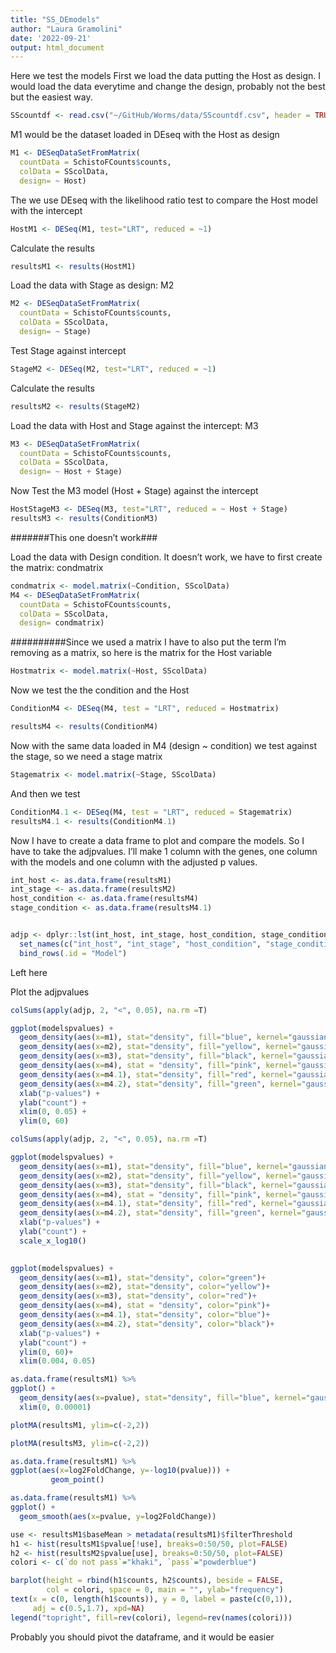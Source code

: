 ```yaml
---
title: "SS_DEmodels"
author: "Laura Gramolini"
date: '2022-09-21'
output: html_document
---
```


Here we test the models
First we load the data putting the Host as design. I would load the data everytime and change the design, probably not the best but the easiest way.

```r
SScountdf <- read.csv("~/GitHub/Worms/data/SScountdf.csv", header = TRUE, sep="")
```


M1 would be the dataset loaded in DEseq with the Host as design
```r
M1 <- DESeqDataSetFromMatrix(
  countData = SchistoFCounts$counts,
  colData = SScolData,
  design= ~ Host)
```

The we use DEseq with the likelihood ratio test to compare the Host model with the intercept

```r
HostM1 <- DESeq(M1, test="LRT", reduced = ~1)
```
Calculate the results

```r
resultsM1 <- results(HostM1)
```
Load the data with Stage as design: M2
```r
M2 <- DESeqDataSetFromMatrix(
  countData = SchistoFCounts$counts,
  colData = SScolData,
  design= ~ Stage)
```

Test Stage against intercept

```r
StageM2 <- DESeq(M2, test="LRT", reduced = ~1)
```

Calculate the results 

```r
resultsM2 <- results(StageM2)
```


Load the data with Host and Stage against the intercept: M3

```r
M3 <- DESeqDataSetFromMatrix(
  countData = SchistoFCounts$counts,
  colData = SScolData,
  design= ~ Host + Stage)
```

Now Test the M3 model (Host + Stage) against the intercept

```r
HostStageM3 <- DESeq(M3, test="LRT", reduced = ~ Host + Stage)
resultsM3 <- results(ConditionM3)
```

#######This one doesn't work###

Load the data with Design condition. It doesn't work, we have to first create the matrix: condmatrix
```r
condmatrix <- model.matrix(~Condition, SScolData)
M4 <- DESeqDataSetFromMatrix(
  countData = SchistoFCounts$counts,
  colData = SScolData,
  design= condmatrix)
```


##########Since we used a matrix I have to also put the term I'm removing as a matrix, so here is the matrix for the Host variable
```r
Hostmatrix <- model.matrix(~Host, SScolData)
```

Now we test the the condition and the Host
```r
ConditionM4 <- DESeq(M4, test = "LRT", reduced = Hostmatrix)
```
```r
resultsM4 <- results(ConditionM4)
```

Now with the same data loaded in M4 (design ~ condition) we test against the stage, so we need a stage matrix


```r
Stagematrix <- model.matrix(~Stage, SScolData)
```

And then we test
```r
ConditionM4.1 <- DESeq(M4, test = "LRT", reduced = Stagematrix)
resultsM4.1 <- results(ConditionM4.1)
```



Now I have to create a data frame to plot and compare the models. So I have to take the adjpvalues. I'll make 1 column with the genes, one column with the models and one column with the adjusted p values.

```r
int_host <- as.data.frame(resultsM1)
int_stage <- as.data.frame(resultsM2)
host_condition <- as.data.frame(resultsM4)
stage_condition <- as.data.frame(resultsM4.1)


adjp <- dplyr::lst(int_host, int_stage, host_condition, stage_condition) %>% 
  set_names(c("int_host", "int_stage", "host_condition", "stage_condition")) %>% 
  bind_rows(.id = "Model")
```

Left here

Plot the adjpvalues


```r
colSums(apply(adjp, 2, "<", 0.05), na.rm =T)
```


```r
ggplot(modelspvalues) +
  geom_density(aes(x=m1), stat="density", fill="blue", kernel="gaussian")+
  geom_density(aes(x=m2), stat="density", fill="yellow", kernel="gaussian")+
  geom_density(aes(x=m3), stat="density", fill="black", kernel="gaussian")+
  geom_density(aes(x=m4), stat = "density", fill="pink", kernel="gaussian")+
  geom_density(aes(x=m4.1), stat="density", fill="red", kernel="gaussian")+
  geom_density(aes(x=m4.2), stat="density", fill="green", kernel="gaussian")+
  xlab("p-values") +
  ylab("count") +
  xlim(0, 0.05) +
  ylim(0, 60)

colSums(apply(adjp, 2, "<", 0.05), na.rm =T)

```

```r
ggplot(modelspvalues) +
  geom_density(aes(x=m1), stat="density", fill="blue", kernel="gaussian")+
  geom_density(aes(x=m2), stat="density", fill="yellow", kernel="gaussian")+
  geom_density(aes(x=m3), stat="density", fill="black", kernel="gaussian")+
  geom_density(aes(x=m4), stat = "density", fill="pink", kernel="gaussian")+
  geom_density(aes(x=m4.1), stat="density", fill="red", kernel="gaussian")+
  geom_density(aes(x=m4.2), stat="density", fill="green", kernel="gaussian")+
  xlab("p-values") +
  ylab("count") +
  scale_x_log10()
  
```


```r
ggplot(modelspvalues) +
  geom_density(aes(x=m1), stat="density", color="green")+
  geom_density(aes(x=m2), stat="density", color="yellow")+
  geom_density(aes(x=m3), stat="density", color="red")+
  geom_density(aes(x=m4), stat = "density", color="pink")+
  geom_density(aes(x=m4.1), stat="density", color="blue")+
  geom_density(aes(x=m4.2), stat="density", color="black")+
  xlab("p-values") +
  ylab("count") +
  ylim(0, 60)+
  xlim(0.004, 0.05)
```


```r
as.data.frame(resultsM1) %>% 
ggplot() +
  geom_density(aes(x=pvalue), stat="density", fill="blue", kernel="gaussian") +
  xlim(0, 0.00001)
```



```r
plotMA(resultsM1, ylim=c(-2,2))
```

```r
plotMA(resultsM3, ylim=c(-2,2))
```

```r
as.data.frame(resultsM1) %>% 
ggplot(aes(x=log2FoldChange, y=-log10(pvalue))) + 
         geom_point()
```

```r
as.data.frame(resultsM1) %>% 
ggplot() +
  geom_smooth(aes(x=pvalue, y=log2FoldChange))
```


















```r
use <- resultsM1$baseMean > metadata(resultsM1)$filterThreshold
h1 <- hist(resultsM1$pvalue[!use], breaks=0:50/50, plot=FALSE)
h2 <- hist(resultsM2$pvalue[use], breaks=0:50/50, plot=FALSE)
colori <- c(`do not pass`="khaki", `pass`="powderblue")
```

```r
barplot(height = rbind(h1$counts, h2$counts), beside = FALSE,
        col = colori, space = 0, main = "", ylab="frequency")
text(x = c(0, length(h1$counts)), y = 0, label = paste(c(0,1)),
     adj = c(0.5,1.7), xpd=NA)
legend("topright", fill=rev(colori), legend=rev(names(colori)))
```







Probably you should pivot the dataframe, and it would be easier
```r

```





